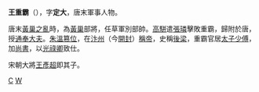 '''王重霸'''（{{bd|?||?||}}），字'''定大'''，唐末軍事人物。

唐末[[黃巢之亂|黃巢之亂]]時，為[[黃巢|黃巢]]部將，任草軍別部帥。[[高駢|高駢]]遣[[張璘|張璘]]擊敗重霸，歸附於唐，授[[通奉大夫|通奉大夫]]。[[朱溫|朱溫]][[篡位|篡位]]，在[[汴州|汴州]]（今[[開封|開封]]）[[稱帝|稱帝]]，史稱[[後梁|後梁]]，重霸官居[[太子少傅|太子少傅]]，加[[尚書|尚書]]，以[[光祿卿|光祿卿]]致仕。

宋朝大將[[王彥超|王彥超]]即其子。

[[Category:王姓|C]]
[[Category:唐朝軍事人物|W]]